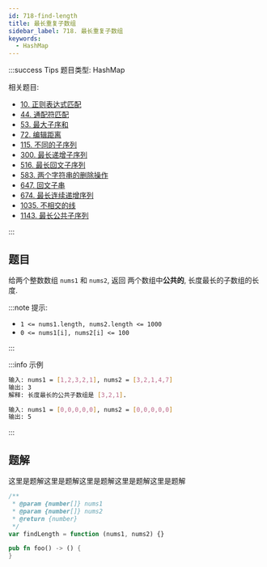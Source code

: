 ```yaml
---
id: 718-find-length
title: 最长重复子数组
sidebar_label: 718. 最长重复子数组
keywords:
  - HashMap
---
```


:::success Tips
题目类型: HashMap

相关题目:

- [10. 正则表达式匹配](/leetcode/hard/10-is-match)
- [44. 通配符匹配](/leetcode/hard/44-is-match)
- [53. 最大子序和](/leetcode/medium/53-max-sub-array)
- [72. 编辑距离](/leetcode/medium/72-min-distance)
- [115. 不同的子序列](/leetcode/hard/115-num-distinct)
- [300. 最长递增子序列](/leetcode/medium/300-length-of-lis)
- [516. 最长回文子序列](/leetcode/medium/516-longest-palindrome-subseq)
- [583. 两个字符串的删除操作](/leetcode/medium/583-min-distance)
- [647. 回文子串](/leetcode/medium/647-count-substrings)
- [674. 最长连续递增序列](/leetcode/easy/674-find-length-of-lcis)
- [1035. 不相交的线](/leetcode/medium/1035-max-uncrossed-lines)
- [1143. 最长公共子序列](/leetcode/medium/1143-longest-common-subsequence)


:::

## 题目

给两个整数数组 `nums1` 和 `nums2`, 返回 两个数组中**公共的**, 长度最长的子数组的长度.

:::note 提示:

- `1 <= nums1.length, nums2.length <= 1000`
- `0 <= nums1[i], nums2[i] <= 100`

:::

:::info 示例

```bash
输入: nums1 = [1,2,3,2,1], nums2 = [3,2,1,4,7]
输出: 3
解释: 长度最长的公共子数组是 [3,2,1].
```

```bash
输入: nums1 = [0,0,0,0,0], nums2 = [0,0,0,0,0]
输出: 5
```

:::

## 题解

这里是题解这里是题解这里是题解这里是题解这里是题解


<Tabs>
  <TabItem value="JavaScript" label="JavaScript" default>

```ts
/**
 * @param {number[]} nums1
 * @param {number[]} nums2
 * @return {number}
 */
var findLength = function (nums1, nums2) {}
```

</TabItem>
<TabItem value="Rust" label="Rust">

```rust
pub fn foo() -> () {
}
```

</TabItem>
</Tabs>
